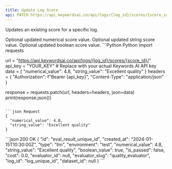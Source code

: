 ```yaml
---
title: Update Log Score
api: PATCH https://api.keywordsai.co/api/logs/{log_id}/scores/{score_id}/
---
```


Updates an existing score for a specific log.

<ParamField body="numerical_value" type="number">
  Optional updated numerical score value.
</ParamField>

<ParamField body="string_value" type="string">
  Optional updated string score value.
</ParamField>

<ParamField body="boolean_value" type="boolean">
  Optional updated boolean score value.
</ParamField>

<RequestExample>
```Python Python
import requests

url = "https://api.keywordsai.co/api/logs/{log_id}/scores/{score_id}/"
api_key = "YOUR_KEY" # Replace with your actual Keywords AI API key
data = {
    "numerical_value": 4.8,
    "string_value": "Excellent quality"
}
headers = {
    "Authorization": f"Bearer {api_key}",
    "Content-Type": "application/json"
}

response = requests.patch(url, headers=headers, json=data)
print(response.json())
```

```json Request
{
  "numerical_value": 4.8,
  "string_value": "Excellent quality"
}
```
</RequestExample>

<ResponseExample>
```json 200 OK
{
  "id": "eval_result_unique_id",
  "created_at": "2024-01-15T10:30:00Z",
  "type": "llm",
  "environment": "test",
  "numerical_value": 4.8,
  "string_value": "Excellent quality",
  "boolean_value": true,
  "is_passed": false,
  "cost": 0.0,
  "evaluator_id": null,
  "evaluator_slug": "quality_evaluator",
  "log_id": "log_unique_id",
  "dataset_id": null
}
```
</ResponseExample>
